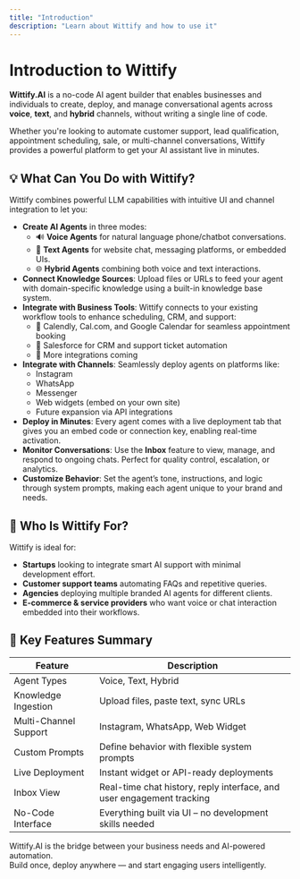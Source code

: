 ```yaml
---
title: "Introduction"
description: "Learn about Wittify and how to use it"
---
```



<LanguageSwitch />

# Introduction to Wittify

**Wittify.AI** is a no-code AI agent builder that enables businesses and individuals to create, deploy, and manage conversational agents across **voice**, **text**, and **hybrid** channels, without writing a single line of code.

Whether you're looking to automate customer support, lead qualification, appointment scheduling, sale, or multi-channel conversations, Wittify provides a powerful platform to get your AI assistant live in minutes.

## 💡 What Can You Do with Wittify?

Wittify combines powerful LLM capabilities with intuitive UI and channel integration to let you:

- **Create AI Agents** in three modes:
  - 🔊 **Voice Agents** for natural language phone/chatbot conversations.
  - 💬 **Text Agents** for website chat, messaging platforms, or embedded UIs.
  - 🌐 **Hybrid Agents** combining both voice and text interactions.
- **Connect Knowledge Sources**: Upload files or URLs to feed your agent with domain-specific knowledge using a built-in knowledge base system.
- **Integrate with Business Tools**: Wittify connects to your existing workflow tools to enhance scheduling, CRM, and support:
  - 📅 Calendly, Cal.com, and Google Calendar for seamless appointment booking
  - 📇 Salesforce for CRM and support ticket automation
  - 🧩 More integrations coming
- **Integrate with Channels**: Seamlessly deploy agents on platforms like:
  - Instagram
  - WhatsApp
  - Messenger
  - Web widgets (embed on your own site)
  - Future expansion via API integrations
- **Deploy in Minutes**: Every agent comes with a live deployment tab that gives you an embed code or connection key, enabling real-time activation.
- **Monitor Conversations**: Use the **Inbox** feature to view, manage, and respond to ongoing chats. Perfect for quality control, escalation, or analytics.
- **Customize Behavior**: Set the agent’s tone, instructions, and logic through system prompts, making each agent unique to your brand and needs.

## 🚀 Who Is Wittify For?

Wittify is ideal for:

- **Startups** looking to integrate smart AI support with minimal development effort.
- **Customer support teams** automating FAQs and repetitive queries.
- **Agencies** deploying multiple branded AI agents for different clients.
- **E-commerce & service providers** who want voice or chat interaction embedded into their workflows.

## 🔧 Key Features Summary

| Feature               | Description                                                           |
| --------------------- | --------------------------------------------------------------------- |
| Agent Types           | Voice, Text, Hybrid                                                   |
| Knowledge Ingestion   | Upload files, paste text, sync URLs                                   |
| Multi-Channel Support | Instagram, WhatsApp, Web Widget                                       |
| Custom Prompts        | Define behavior with flexible system prompts                          |
| Live Deployment       | Instant widget or API-ready deployments                               |
| Inbox View            | Real-time chat history, reply interface, and user engagement tracking |
| No-Code Interface     | Everything built via UI – no development skills needed                |

Wittify.AI is the bridge between your business needs and AI-powered automation.\
Build once, deploy anywhere — and start engaging users intelligently.
